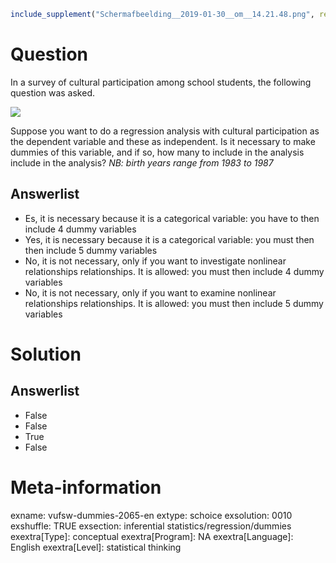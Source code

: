 ```r
include_supplement("Schermafbeelding__2019-01-30__om__14.21.48.png", recursive = TRUE)
```

Question
========
In a survey of cultural participation among school students, the following question was asked.  
  
![](Schermafbeelding__2019-01-30__om__14.21.48.png)
  
Suppose you want to do a regression analysis with cultural participation as the dependent variable and these as independent. Is it necessary to make dummies of this variable, and if so, how many to include in the analysis include in the analysis? *NB: birth years range from 1983 to 1987*

Answerlist
----------
* Es, it is necessary because it is a categorical variable: you have to then include 4 dummy variables
* Yes, it is necessary because it is a categorical variable: you must then then include 5 dummy variables
* No, it is not necessary, only if you want to investigate nonlinear relationships relationships. It is allowed: you must then include 4 dummy variables
* No, it is not necessary, only if you want to examine nonlinear relationships relationships. It is allowed: you must then include 5 dummy variables

Solution
========

Answerlist
----------
* False
* False
* True
* False

Meta-information
================
exname: vufsw-dummies-2065-en
extype: schoice
exsolution: 0010
exshuffle: TRUE
exsection: inferential statistics/regression/dummies
exextra[Type]: conceptual
exextra[Program]: NA
exextra[Language]: English
exextra[Level]: statistical thinking

